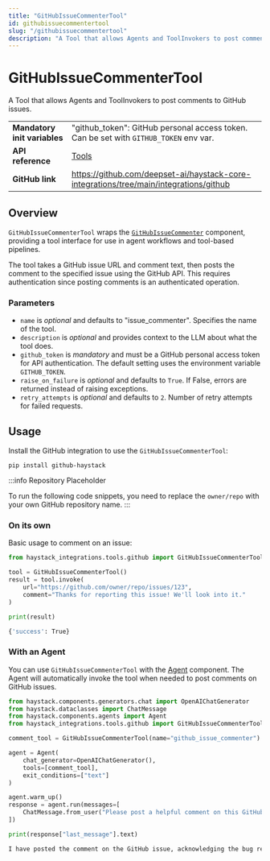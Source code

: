```yaml
---
title: "GitHubIssueCommenterTool"
id: githubissuecommentertool
slug: "/githubissuecommentertool"
description: "A Tool that allows Agents and ToolInvokers to post comments to GitHub issues."
---
```


# GitHubIssueCommenterTool

A Tool that allows Agents and ToolInvokers to post comments to GitHub issues.

|  |  |
| --- | --- |
| **Mandatory init variables** | "github_token": GitHub personal access token. Can be set with `GITHUB_TOKEN` env var.    |
| **API reference**            | [Tools](/reference/tools-api)                                                            |
| **GitHub link**              | https://github.com/deepset-ai/haystack-core-integrations/tree/main/integrations/github |

## Overview

`GitHubIssueCommenterTool` wraps the [`GitHubIssueCommenter`](../../pipeline-components/connectors/githubissuecommenter.mdx) component, providing a tool interface for use in agent workflows and tool-based pipelines.

The tool takes a GitHub issue URL and comment text, then posts the comment to the specified issue using the GitHub API. This requires authentication since posting comments is an authenticated operation.

### Parameters

- `name` is _optional_ and defaults to "issue_commenter". Specifies the name of the tool.
- `description` is _optional_ and provides context to the LLM about what the tool does.
- `github_token` is _mandatory_ and must be a GitHub personal access token for API authentication. The default setting uses the environment variable `GITHUB_TOKEN`.
- `raise_on_failure` is _optional_ and defaults to `True`. If False, errors are returned instead of raising exceptions.
- `retry_attempts` is _optional_ and defaults to `2`. Number of retry attempts for failed requests.

## Usage

Install the GitHub integration to use the `GitHubIssueCommenterTool`:

```shell
pip install github-haystack
```

:::info
Repository Placeholder

To run the following code snippets, you need to replace the `owner/repo` with your own GitHub repository name.
:::

### On its own

Basic usage to comment on an issue:

```python
from haystack_integrations.tools.github import GitHubIssueCommenterTool

tool = GitHubIssueCommenterTool()
result = tool.invoke(
    url="https://github.com/owner/repo/issues/123",
    comment="Thanks for reporting this issue! We'll look into it."
)

print(result)
```

```bash
{'success': True}
```

### With an Agent

You can use `GitHubIssueCommenterTool` with the [Agent](../../pipeline-components/agents-1/agent.mdx) component. The Agent will automatically invoke the tool when needed to post comments on GitHub issues.

```python
from haystack.components.generators.chat import OpenAIChatGenerator
from haystack.dataclasses import ChatMessage
from haystack.components.agents import Agent
from haystack_integrations.tools.github import GitHubIssueCommenterTool

comment_tool = GitHubIssueCommenterTool(name="github_issue_commenter")

agent = Agent(
    chat_generator=OpenAIChatGenerator(),
    tools=[comment_tool],
    exit_conditions=["text"]
)

agent.warm_up()
response = agent.run(messages=[
    ChatMessage.from_user("Please post a helpful comment on this GitHub issue: https://github.com/owner/repo/issues/123 acknowledging the bug report and mentioning that we're investigating")
])

print(response["last_message"].text)
```

```bash
I have posted the comment on the GitHub issue, acknowledging the bug report and mentioning that the team is investigating the problem. If you need anything else, feel free to ask!
```
